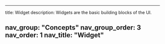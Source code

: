 ---

title: Widget
description: Widgets are the basic building blocks of the UI.

nav_group: "Concepts"
nav_group_order: 3
nav_order: 1
nav_title: "Widget"
---